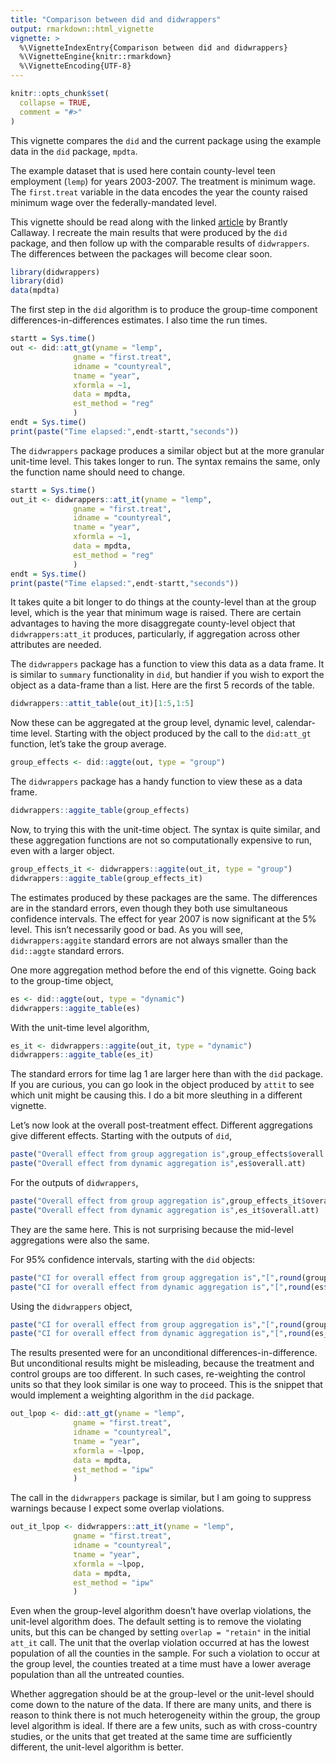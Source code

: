 ```yaml
---
title: "Comparison between did and didwrappers"
output: rmarkdown::html_vignette
vignette: >
  %\VignetteIndexEntry{Comparison between did and didwrappers}
  %\VignetteEngine{knitr::rmarkdown}
  %\VignetteEncoding{UTF-8}
---
```


```r
knitr::opts_chunk$set(
  collapse = TRUE,
  comment = "#>"
)
```

This vignette compares the `did` and the current package using the example data in the `did` package, `mpdta`.

The example dataset that is used here contain county-level teen employment (`lemp`) for years 2003-2007. The treatment is minimum wage. The `first.treat` variable in the data encodes the year the county raised minimum wage over the federally-mandated level. 

This vignette should be read along with the linked [article](https://bcallaway11.github.io/did/) by Brantly Callaway. I recreate the main results that were produced by the `did` package, and then follow up with the comparable results of `didwrappers`. The differences between the packages will become clear soon.  


```r
library(didwrappers)
library(did)
data(mpdta)
```

The first step in the `did` algorithm is to produce the group-time component differences-in-differences estimates. I also time the run times.

```r
startt = Sys.time()
out <- did::att_gt(yname = "lemp",
              gname = "first.treat",
              idname = "countyreal",
              tname = "year",
              xformla = ~1,
              data = mpdta,
              est_method = "reg"
              )
endt = Sys.time()
print(paste("Time elapsed:",endt-startt,"seconds"))
```

The `didwrappers` package produces a similar object but at the more granular unit-time level.
This takes longer to run. The syntax remains the same, only the function name should need to change. 

```r
startt = Sys.time()
out_it <- didwrappers::att_it(yname = "lemp",
              gname = "first.treat",
              idname = "countyreal",
              tname = "year",
              xformla = ~1,
              data = mpdta,
              est_method = "reg"
              )
endt = Sys.time()
print(paste("Time elapsed:",endt-startt,"seconds"))
```

It takes quite a bit longer to do things at the county-level than at the group level, which is the year that minimum wage is raised. There are certain advantages to having the more disaggregate county-level object that `didwrappers:att_it` produces, particularly, if aggregation across other attributes are needed. 

The `didwrappers` package has a function to view this data as a data frame. It is similar to `summary` functionality in `did`, but handier if you wish to export the object as a data-frame than a list. Here are the first 5 records of the table.

```r
didwrappers::attit_table(out_it)[1:5,1:5]
```

Now these can be aggregated at the group level, dynamic level, calendar-time level. Starting with the object produced by the call to the `did:att_gt` function, let's take the group average. 

```r
group_effects <- did::aggte(out, type = "group")
```

The `didwrappers` package has a handy function to view these as a data frame.

```r
didwrappers::aggite_table(group_effects)
```

Now, to trying this with the unit-time object. The syntax is quite similar, and these aggregation functions are not so computationally expensive to run, even with a larger object. 

```r
group_effects_it <- didwrappers::aggite(out_it, type = "group")
didwrappers::aggite_table(group_effects_it)
```

The estimates produced by these packages are the same. The differences are in the standard errors, even though they both use simultaneous confidence intervals. The effect for year 2007 is now significant at the 5\% level. This isn't necessarily good or bad. As you will see, `didwrappers:aggite` standard errors are not always smaller than the `did::aggte` standard errors. 

One more aggregation method before the end of this vignette. Going back to the group-time object, 

```r
es <- did::aggte(out, type = "dynamic")
didwrappers::aggite_table(es)
```

With the unit-time level algorithm,

```r
es_it <- didwrappers::aggite(out_it, type = "dynamic")
didwrappers::aggite_table(es_it)
```

The standard errors for time lag 1 are larger here than with the `did` package. If you are curious, you can go look in the object produced by `attit` to see which unit might be causing this. I do a bit more sleuthing in a different vignette. 

Let's now look at the overall post-treatment effect. Different aggregations give different effects. Starting with the outputs of `did`,

```r
paste("Overall effect from group aggregation is",group_effects$overall.att)
paste("Overall effect from dynamic aggregation is",es$overall.att)
```

For the outputs of `didwrappers`,

```r
paste("Overall effect from group aggregation is",group_effects_it$overall.att)
paste("Overall effect from dynamic aggregation is",es_it$overall.att)
```

They are the same here. This is not surprising because the mid-level aggregations were also the same. 

For 95\% confidence intervals, starting with the `did` objects:

```r
paste("CI for overall effect from group aggregation is","[",round(group_effects$overall.att-1.96*group_effects$overall.se,3),",",round(group_effects$overall.att+1.96*group_effects$overall.se,3),"]")
paste("CI for overall effect from dynamic aggregation is","[",round(es$overall.att-1.96*group_effects$overall.se,3),",",round(es$overall.att+1.96*group_effects$overall.se,3),"]")
```

Using the `didwrappers` object,

```r
paste("CI for overall effect from group aggregation is","[",round(group_effects_it$overall.att-1.96*group_effects_it$overall.se,3),",",round(group_effects_it$overall.att+1.96*group_effects_it$overall.se,3),"]")
paste("CI for overall effect from dynamic aggregation is","[",round(es_it$overall.att-1.96*es_it$overall.se,3),",",round(es_it$overall.att+1.96*es_it$overall.se,3),"]")
```

The results presented were for an unconditional differences-in-difference. But unconditional results might be misleading, because the treatment and control groups are too different. In such cases, re-weighting the control units so that they look similar is one way to proceed. This is the snippet that would implement a weighting algorithm in the `did` package.

```r
out_lpop <- did::att_gt(yname = "lemp",
              gname = "first.treat",
              idname = "countyreal",
              tname = "year",
              xformla = ~lpop,
              data = mpdta,
              est_method = "ipw"
              )
```

The call in the `didwrappers` package is similar, but I am going to suppress warnings because I expect some overlap violations.

```r
out_it_lpop <- didwrappers::att_it(yname = "lemp",
              gname = "first.treat",
              idname = "countyreal",
              tname = "year",
              xformla = ~lpop,
              data = mpdta,
              est_method = "ipw"
              )
```

Even when the group-level algorithm doesn't have overlap violations, the unit-level algorithm does. The default setting is to remove the violating units, but this can be changed by setting `overlap = "retain"` in the initial `att_it` call. The unit that the overlap violation occurred at has the lowest population of all the counties in the sample. For such a violation to occur at the group level, the counties treated at a time must have a lower average population than all the untreated counties. 

Whether aggregation should be at the group-level or the unit-level should come down to the nature of the data. If there are many units, and there is reason to think there is not much heterogeneity within the group, the group level algorithm is ideal. If there are a few units, such as with cross-country studies, or the units that get treated at the same time are sufficiently different, the unit-level algorithm is better. 
